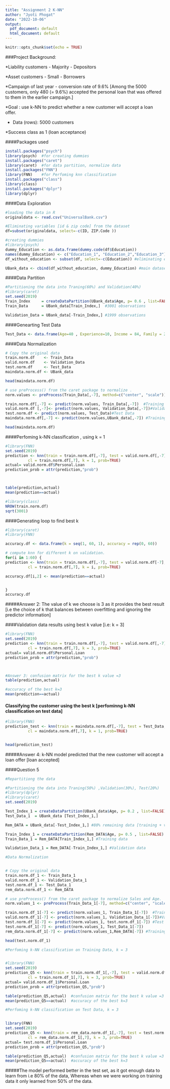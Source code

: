 ```yaml
---
title: "Assignment 2 K-NN"
author: "Jyoti Phogat"
date: "2022-10-06"
output:
  pdf_document: default
  html_document: default
---
```


```r
knitr::opts_chunk$set(echo = TRUE)
```



###Project Background:

*Liability customers - Majority - Depositors

*Asset customers     - Small    - Borrowers

*Campaign of last year - conversion rate of 9.6% [Among the 5000 customers, only 480 (= 9.6%) accepted the personal loan that was offered to them in the earlier campaign.]

*Goal : use k-NN to predict whether a new customer will accept a loan offer.

* Data (rows): 5000 customers

*Success class as 1 (loan acceptance)

####Packages used

```r
install.packages("psych")
library(psych)  #for creating dummies
install.packages("caret")
library(caret)  #for data partition, normalize data
install.packages("FNN")
library(FNN)    #for Perfoming knn classification
install.packages("class")
library(class)
install.packages("dplyr")
library(dplyr)
```


####Data Exploration

```r
#loading the data in R
originaldata <- read.csv("UniversalBank.csv")
```

```r
#Eliminating variables [id & zip code] from the dataset
df=subset(originaldata, select=-c(ID, ZIP.Code ))
```

```r
#creating dummies
#library(psych)
dummy_Education <- as.data.frame(dummy.code(df$Education))
names(dummy_Education) <- c("Education_1", "Education_2","Education_3") #renaming dummy variable
df_without_education <- subset(df, select=-c(Education)) #eliminating education variable

UBank_data <- cbind(df_without_education, dummy_Education) #main dataset

```

####Data Partition
```r
#Partitioning the data into Traning(60%) and Validation(40%)
#library(caret)
set.seed(2019)
Train_Index     = createDataPartition(UBank_data$Age, p= 0.6 , list=FALSE)
Train_Data      = UBank_data[Train_Index,]  #3001 observations

Validation_Data = UBank_data[-Train_Index,] #1999 observations
```

####Genearting Test Data
```r
Test_Data <- data.frame(Age=40 , Experience=10, Income = 84, Family = 2, CCAvg = 2, Education_1 = 0, Education_2 = 1, Education_3 = 0, Mortgage = 0, Securities.Account = 0, CD.Account = 0, Online = 1,  CreditCard = 1, stringsAsFactors = FALSE)
```

####Data Normalization
```r
# Copy the original data
train.norm.df    <- Train_Data
valid.norm.df    <- Validation_Data
test.norm.df     <- Test_Data
maindata.norm.df <- UBank_data

head(maindata.norm.df)

# use preProcess() from the caret package to normalize .
norm.values <- preProcess(Train_Data[,-7], method=c("center", "scale"))

train.norm.df[,-7] <- predict(norm.values, Train_Data[,-7])  #Training Data
valid.norm.df [,-7]<- predict(norm.values, Validation_Data[,-7])#Validation Data
test.norm.df <- predict(norm.values, Test_Data)#Test Data
maindata.norm.df[,-7] <- predict(norm.values,UBank_data[,-7]) #Training + Validation data

head(maindata.norm.df)
```

####Perfoming k-NN classification , using k = 1
```r
#library(FNN)
set.seed(2019)
prediction <- knn(train = train.norm.df[,-7], test = valid.norm.df[,-7], 
          cl = train.norm.df[,7], k = 1, prob=TRUE) 
actual= valid.norm.df$Personal.Loan
prediction_prob = attr(prediction,"prob")



table(prediction,actual)  
mean(prediction==actual)  
```


```r
#library(class)
NROW(train.norm.df)
sqrt(3001)

```
####Generating loop to find best k
```r
#library(caret)
#library(FNN)

accuracy.df <- data.frame(k = seq(1, 60, 1), accuracy = rep(0, 60))

# compute knn for different k on validation.
for(i in 1:60) {
prediction <- knn(train = train.norm.df[,-7], test = valid.norm.df[-7], 
          cl = train.norm.df[,7], k = i, prob=TRUE) 

accuracy.df[i,2] <- mean(prediction==actual)


}
accuracy.df  

```
#####Answer 2: The value of k we choose is 3 as it provides the best result [i.e the choice of k that balances between overfitting and ignoring the predictor information]

####Validation data results using best k value [i.e: k = 3]
```r
#library(FNN)
set.seed(2019)
prediction <- knn(train = train.norm.df[,-7], test = valid.norm.df[,-7], 
          cl = train.norm.df[,7], k = 3, prob=TRUE) 
actual= valid.norm.df$Personal.Loan
prediction_prob = attr(prediction,"prob")



#Answer 3: confusion matrix for the best k value =3
table(prediction,actual)  

#accuracy of the best k=3
mean(prediction==actual)  
```

#### Classifying the customer using the best k  [perfominng k-NN classification on test data]
```r
#library(FNN)
prediction_test <- knn(train = maindata.norm.df[,-7], test = Test_Data, 
          cl = maindata.norm.df[,7], k = 1, prob=TRUE) 


head(prediction_test)

```
#####Answer 4: k-NN model predicted that the new customer will accept a loan offer [loan accepted]


####Question 5
```r
#Repartitiong the data 

#Partitioning the data into Traning(50%) ,Validation(30%), Test(20%)
#library(dplyr)
#library(caret)
set.seed(2019)

Test_Index_1 = createDataPartition(UBank_data$Age, p= 0.2 , list=FALSE) #20% test data 
Test_Data_1  = UBank_data [Test_Index_1,]

Rem_DATA = UBank_data[-Test_Index_1,] #80% remaining data [training + validation]

Train_Index_1 = createDataPartition(Rem_DATA$Age, p= 0.5 , list=FALSE)
Train_Data_1 = Rem_DATA[Train_Index_1,] #Training data

Validation_Data_1 = Rem_DATA[-Train_Index_1,] #Validation data

```


```r
#Data Normalization


# Copy the original data
train.norm.df_1 <- Train_Data_1
valid.norm.df_1 <- Validation_Data_1
test.norm.df_1 <- Test_Data_1
rem_data.norm.df_1 <- Rem_DATA

# use preProcess() from the caret package to normalize Sales and Age.
norm.values_1 <- preProcess(Train_Data_1[-7], method=c("center", "scale"))

train.norm.df_1[-7] <- predict(norm.values_1, Train_Data_1[-7])  #Training Data
valid.norm.df_1[-7] <- predict(norm.values_1, Validation_Data_1[-7])#Validation Data
test.norm.df_1[-7] <- predict(norm.values_1, test.norm.df_1[-7]) #Test Data
test.norm.df_1[-7] <- predict(norm.values_1, Test_Data_1[-7])
rem_data.norm.df_1[-7] <- predict(norm.values_1,Rem_DATA[-7]) #Training + Validation data

head(test.norm.df_1)
```


```r
#Perfoming k-NN classification on Training Data, k = 3


#library(FNN)
set.seed(2019)
prediction_Q5 <- knn(train = train.norm.df_1[,-7], test = valid.norm.df_1[,-7], 
          cl = train.norm.df_1[,7], k = 3, prob=TRUE) 
actual= valid.norm.df_1$Personal.Loan
prediction_prob = attr(prediction_Q5,"prob")

table(prediction_Q5,actual)  #confusion matrix for the best k value =3
mean(prediction_Q5==actual)  #accuracy of the best k=3
```
```r
#Perfoming k-NN classification on Test Data, k = 3


library(FNN)
set.seed(2019)
prediction_Q5 <- knn(train = rem_data.norm.df_1[,-7], test = test.norm.df_1[,-7], 
          cl = rem_data.norm.df_1[,7], k = 3, prob=TRUE) 
actual= test.norm.df_1$Personal.Loan
prediction_prob = attr(prediction_Q5,"prob")

table(prediction_Q5,actual)  #confusion matrix for the best k value =3
mean(prediction_Q5==actual)  #accuracy of the best k=3
```
#####The model performed better in the test set, as it got enough data to learn from i.e 80% of the data, Whereas when we were working on training data it only learned from 50% of the data.
